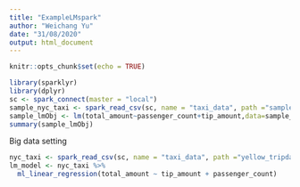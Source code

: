 ```yaml
---
title: "ExampleLMspark"
author: "Weichang Yu"
date: "31/08/2020"
output: html_document
---
```


```r
knitr::opts_chunk$set(echo = TRUE)
```

```r
library(sparklyr)
library(dplyr)
sc <- spark_connect(master = "local")
sample_nyc_taxi <- spark_read_csv(sc, name = "taxi_data", path ="sample.csv", header = TRUE)
sample_lmObj <- lm(total_amount~passenger_count+tip_amount,data=sample_nyc_taxi)
summary(sample_lmObj)
```


Big data setting
```r
nyc_taxi <- spark_read_csv(sc, name = "taxi_data", path ="yellow_tripdata_2015-12.csv", header = TRUE)
lm_model <- nyc_taxi %>%
  ml_linear_regression(total_amount ~ tip_amount + passenger_count)
```


